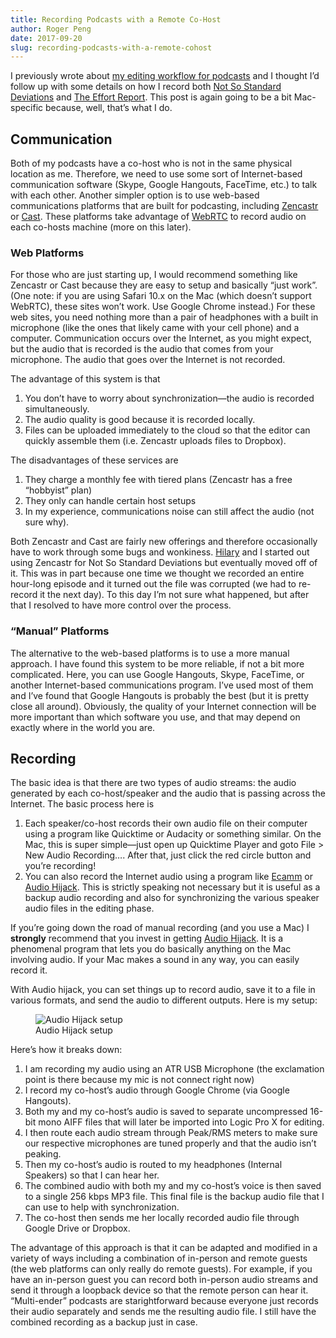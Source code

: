 ```yaml
---
title: Recording Podcasts with a Remote Co-Host
author: Roger Peng
date: 2017-09-20
slug: recording-podcasts-with-a-remote-cohost
---
```


I previously wrote about [my editing workflow for podcasts](https://simplystatistics.org/2017/09/18/editing-podcasts-logic-pro-x/) and I thought I'd follow up with some details on how I record both [Not So Standard Deviations](http://nssdeviations.com) and [The Effort Report](http://effortreport.libsyn.com). This post is again going to be a bit Mac-specific because, well, that's what I do.

## Communication

Both of my podcasts have a co-host who is not in the same physical location as me. Therefore, we need to use some sort of Internet-based communication software (Skype, Google Hangouts, FaceTime, etc.) to talk with each other. Another simpler option is to use web-based communications platforms that are built for podcasting, including [Zencastr](https://zencastr.com) or [Cast](https://tryca.st). These platforms take advantage of [WebRTC](https://en.wikipedia.org/wiki/WebRTC) to record audio on each co-hosts machine (more on this later).

### Web Platforms

For those who are just starting up, I would recommend something like Zencastr or Cast because they are easy to setup and basically "just work". (One note: if you are using Safari 10.x on the Mac (which doesn't support WebRTC), these sites won't work. Use Google Chrome instead.) For these web sites, you need nothing more than a pair of headphones with a built in microphone (like the ones that likely came with your cell phone) and a computer. Communication occurs over the Internet, as you might expect, but the audio that is recorded is the audio that comes from your microphone. The audio that goes over the Internet is not recorded.

The advantage of this system is that

1. You don't have to worry about synchronization---the audio is recorded simultaneously.
2. The audio quality is good because it is recorded locally.
3. Files can be uploaded immediately to the cloud so that the editor can quickly assemble them (i.e. Zencastr uploads files to Dropbox).

The disadvantages of these services are

1. They charge a monthly fee with tiered plans (Zencastr has a free "hobbyist" plan)
2. They only can handle certain host setups
3. In my experience, communications noise can still affect the audio (not sure why).

Both Zencastr and Cast are fairly new offerings and therefore occasionally have to work through some bugs and wonkiness. [Hilary](https://twitter.com/hspter/) and I started out using Zencastr for Not So Standard Deviations but eventually moved off of it. This was in part because one time we thought we recorded an entire hour-long episode and it turned out the file was corrupted (we had to re-record it the next day). To this day I'm not sure what happened, but after that I resolved to have more control over the process.

### "Manual" Platforms

The alternative to the web-based platforms is to use a more manual approach. I have found this system to be more reliable, if not a bit more complicated. Here, you can use Google Hangouts, Skype, FaceTime, or another Internet-based communications program. I've used most of them and I've found that Google Hangouts is probably the best (but it is pretty close all around). Obviously, the quality of your Internet connection will be more important than which software you use, and that may depend on exactly where in the world you are. 


## Recording

The basic idea is that there are two types of audio streams: the audio generated by each co-host/speaker and the audio that is passing across the Internet. The basic process here is

1. Each speaker/co-host records their own audio file on their computer using a program like Quicktime or Audacity or something similar. On the Mac, this is super simple---just open up Quicktime Player and goto File > New Audio Recording.... After that, just click the red circle button and you're recording!
2. You can also record the Internet audio using a program like [Ecamm](http://www.ecamm.com/mac/) or [Audio Hijack](http://rogueamoeba.com/audiohijack/). This is strictly speaking not necessary but it is useful as a backup audio recording and also for synchronizing the various speaker audio files in the editing phase.

If you're going down the road of manual recording (and you use a Mac) I **strongly** recommend that you invest in getting [Audio Hijack](http://rogueamoeba.com/audiohijack/). It is a phenomenal program that lets you do basically anything on the Mac involving audio. If your Mac makes a sound in any way, you can easily record it.

With Audio hijack, you can set things up to record audio, save it to a file in various formats, and send the audio to different outputs. Here is my setup:

![Audio Hijack setup](/post/2017-09-19-recording-podcasts-with-a-remote-cohost/audiohijack.png)

Here's how it breaks down:

1. I am recording my audio using an ATR USB Microphone (the exclamation point is there because my mic is not connect right now)
2. I record my co-host's audio through Google Chrome (via Google Hangouts). 	
3. Both my and my co-host's audio is saved to separate uncompressed 16-bit mono AIFF files that will later be imported into Logic Pro X for editing. 
4. I then route each audio stream through Peak/RMS meters to make sure our respective microphones are tuned properly and that the audio isn't peaking. 
5. Then my co-host's audio is routed to my headphones (Internal Speakers) so that I can hear her.
6. The combined audio with both my and my co-host's voice is then saved to a single 256 kbps MP3 file. This final file is the backup audio file that I can use to help with synchronization.
7. The co-host then sends me her locally recorded audio file through Google Drive or Dropbox. 

The advantage of this approach is that it can be adapted and modified in a variety of ways including a combination of in-person and remote guests (the web platforms can only really do remote guests). For example, if you have an in-person guest you can record both in-person audio streams and send it through a loopback device so that the remote person can hear it. "Multi-ender" podcasts are starightforward because everyone just records their audio separately and sends me the resulting audio file. I still have the combined recording as a backup just in case.

